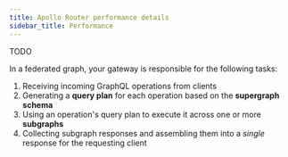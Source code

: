 ```yaml
---
title: Apollo Router performance details
sidebar_title: Performance
---
```


TODO

In a federated graph, your gateway is responsible for the following tasks:

1. Receiving incoming GraphQL operations from clients
2. Generating a **query plan** for each operation based on the **supergraph schema**
3. Using an operation's query plan to execute it across one or more **subgraphs**
4. Collecting subgraph responses and assembling them into a _single_ response for the requesting client
